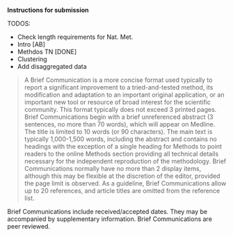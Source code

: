 
\color{red}

**Instructions for submission**

TODOS:

- Check length requirements for Nat. Met. 
- Intro [AB]
- Methdos TN [DONE]
- Clustering 
- Add disaggregated data

> A Brief Communication is a more concise format used typically to report a significant improvement to a tried-and-tested method, its modification and adaptation to an important original application, or an important new tool or resource of broad interest for the scientific community. This format typically does not exceed 3 printed pages. Brief Communications begin with a brief unreferenced abstract (3 sentences, no more than 70 words), which will appear on Medline. The title is limited to 10 words (or 90 characters). The main text is typically 1,000-1,500 words, including the abstract and contains no headings with the exception of a single heading for Methods to point readers to the online Methods section providing all technical details necessary for the independent reproduction of the methodology. Brief Communications normally have no more than 2 display items, although this may be flexible at the discretion of the editor, provided the page limit is observed. As a guideline, Brief Communications allow up to 20 references, and article titles are omitted from the reference list.

Brief Communications include received/accepted dates. They may be accompanied by supplementary information. Brief Communications are peer reviewed.


\clearpage 
\color{black}
